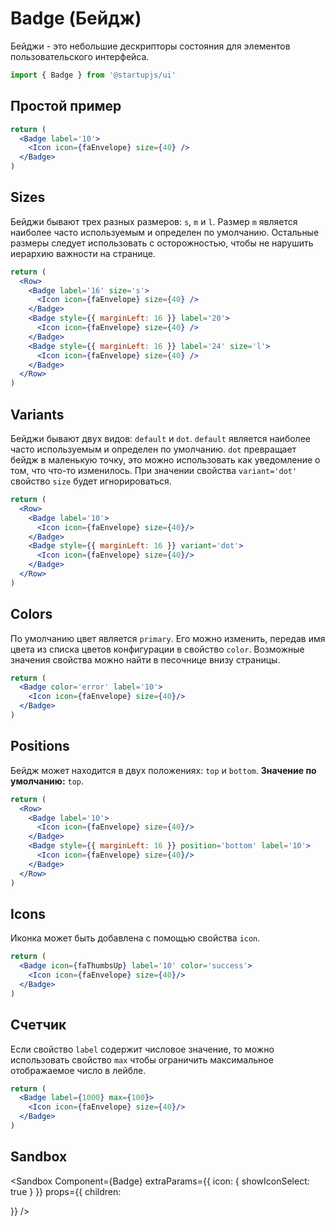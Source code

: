 
# Badge (Бейдж)

Бейджи - это небольшие дескрипторы состояния для элементов пользовательского интерфейса.

```js
import { Badge } from '@startupjs/ui'
```

## Простой пример

```jsx example
return (
  <Badge label='10'>
    <Icon icon={faEnvelope} size={40} />
  </Badge>
)
```

## Sizes

Бейджи бывают трех разных размеров: `s`, `m` и `l`. Размер `m` является наиболее часто используемым и определен по умолчанию. Остальные размеры следует использовать с осторожностью, чтобы не нарушить иерархию важности на странице.

```jsx example
return (
  <Row>
    <Badge label='16' size='s'>
      <Icon icon={faEnvelope} size={40} />
    </Badge>
    <Badge style={{ marginLeft: 16 }} label='20'>
      <Icon icon={faEnvelope} size={40} />
    </Badge>
    <Badge style={{ marginLeft: 16 }} label='24' size='l'>
      <Icon icon={faEnvelope} size={40} />
    </Badge>
  </Row>
)
```

## Variants

Бейджи бывают двух видов: `default` и `dot`. `default` является наиболее часто используемым и определен по умолчанию. `dot` превращает бейдж в маленькую точку, это можно использовать как уведомление о том, что что-то изменилось. При значении свойства `variant='dot'` свойство `size` будет игнорироваться.

```jsx example
return (
  <Row>
    <Badge label='10'>
      <Icon icon={faEnvelope} size={40}/>
    </Badge>
    <Badge style={{ marginLeft: 16 }} variant='dot'>
      <Icon icon={faEnvelope} size={40}/>
    </Badge>
  </Row>
)
```

## Colors

По умолчанию цвет является `primary`. Его можно изменить, передав имя цвета из списка цветов конфигурации в свойство `color`. Возможные значения свойства можно найти в песочнице внизу страницы.

```jsx example
return (
  <Badge color='error' label='10'>
    <Icon icon={faEnvelope} size={40}/>
  </Badge>
)
```

## Positions

Бейдж может находится в двух положениях: `top` и `bottom`. **Значение по умолчанию:** `top`.

```jsx example
return (
  <Row>
    <Badge label='10'>
      <Icon icon={faEnvelope} size={40}/>
    </Badge>
    <Badge style={{ marginLeft: 16 }} position='bottom' label='10'>
      <Icon icon={faEnvelope} size={40}/>
    </Badge>
  </Row>
)
```

## Icons

Иконка может быть добавлена с помощью свойства `icon`.

```jsx example
return (
  <Badge icon={faThumbsUp} label='10' color='success'>
    <Icon icon={faEnvelope} size={40}/>
  </Badge>
)
```

## Счетчик

Если свойство `label` содержит числовое значение, то можно использовать свойство `max` чтобы ограничить максимальное отображаемое число в лейбле.

```jsx example
return (
  <Badge label={1000} max={100}>
    <Icon icon={faEnvelope} size={40}/>
  </Badge>
)
```

## Sandbox

<Sandbox
  Component={Badge}
  extraParams={{
    icon: {
      showIconSelect: true
    }
  }}
  props={{
    children: <Div styleName='child' />
  }} 
/>
